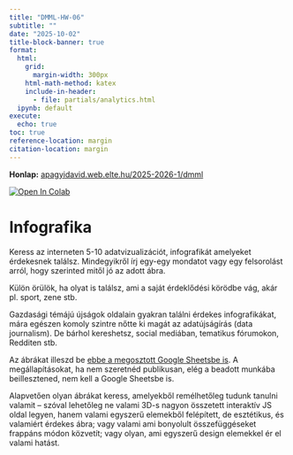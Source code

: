 ```yaml
---
title: "DMML-HW-06"
subtitle: ""
date: "2025-10-02"
title-block-banner: true
format:
  html:
    grid: 
      margin-width: 300px
    html-math-method: katex
    include-in-header:
      - file: partials/analytics.html
  ipynb: default
execute:
  echo: true
toc: true
reference-location: margin
citation-location: margin
---
```

<strong>Honlap:</strong> [apagyidavid.web.elte.hu/2025-2026-1/dmml](https://apagyidavid.web.elte.hu/2025-2026-1/dmml){target="_blank"}

<a target="_blank" href="https://colab.research.google.com/github/dapagyi/dmml-web/blob/gh-pages/notebooks/dmml-hw-05.ipynb"><img src="https://colab.research.google.com/assets/colab-badge.svg" alt="Open In Colab"/></a>

# Infografika

Keress az interneten 5-10 adatvizualizációt, infografikát amelyeket érdekesnek találsz. Mindegyikről írj egy-egy mondatot vagy egy felsorolást arról, hogy szerinted mitől jó az adott ábra.

Külön örülök, ha olyat is találsz, ami a saját érdeklődési körödbe vág, akár pl. sport, zene stb.

Gazdasági témájú újságok oldalain gyakran találni érdekes infografikákat, mára egészen komoly szintre nőtte ki magát az adatújságírás (data journalism). De bárhol kereshetsz, social mediában, tematikus fórumokon, Redditen stb.

Az ábrákat illeszd be [ebbe a megosztott Google Sheetsbe is](https://docs.google.com/spreadsheets/d/1lN8sHxded2Jn1AVhRYO4pJt3BctQUh7mmhpGdhKam3w/edit?gid=0#gid=0){target="_blank"}. A megállapításokat, ha nem szeretnéd publikusan, elég a beadott munkába beillesztened, nem kell a Google Sheetsbe is.

Alapvetően olyan ábrákat keress, amelyekből remélhetőleg tudunk tanulni valamit -- szóval lehetőleg ne valami 3D-s nagyon összetett interaktív JS oldal legyen, hanem valami egyszerű elemekből felépített, de esztétikus, és valamiért érdekes ábra; vagy valami ami bonyolult összefüggéseket frappáns módon közvetít; vagy olyan, ami egyszerű design elemekkel ér el valami hatást.